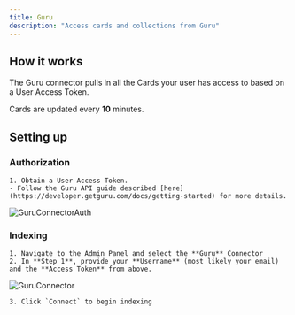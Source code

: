 ```yaml
---
title: Guru
description: "Access cards and collections from Guru"
---
```


## How it works
The Guru connector pulls in all the Cards your user has access to based on a User Access Token.

Cards are updated every **10** minutes.


## Setting up
### Authorization
    1. Obtain a User Access Token.
    - Follow the Guru API guide described [here](https://developer.getguru.com/docs/getting-started) for more details.

![GuruConnectorAuth](/assets/images/connectors/guru/GuruConnectorAuth.gif)

### Indexing
    1. Navigate to the Admin Panel and select the **Guru** Connector
    2. In **Step 1**, provide your **Username** (most likely your email) and the **Access Token** from above.

![GuruConnector](/assets/images/connectors/guru/GuruConnector.png)

    3. Click `Connect` to begin indexing
